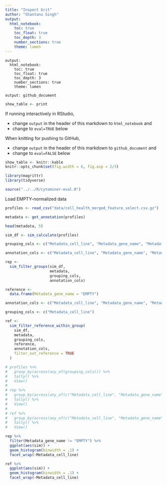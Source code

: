 ```yaml
---
title: "Inspect Grit"
author: "Shantanu Singh"
output: 
  html_notebook:
    toc: true
    toc_float: true
    toc_depth: 3
    number_sections: true
    theme: lumen
---
```


```
output: 
  html_notebook:
    toc: true
    toc_float: true
    toc_depth: 3
    number_sections: true
    theme: lumen
```

```
output: github_document
```

```r
show_table <- print
```

If running interactively in RStudio, 

- change `output` in the header of this markdown to `html_notebook` and
- change to `eval=TRUE` below

When knitting for pushing to GitHub,

- change `output` in the header of this markdown to `github_document` and
- change to `eval=FALSE` below

```r
show_table <- knitr::kable
knitr::opts_chunk$set(fig.width = 6, fig.asp = 2/3)
```


```r
library(magrittr)
library(tidyverse)
```


```r
source("../../R/cytominer-eval.R")
```

Load EMPTY-normalized data

```r
profiles <- read_csv("data/cell_health_merged_feature_select.csv.gz")
```


```r
metadata <- get_annotation(profiles)
```


```r
head(metadata, 5)
```


```r
sim_df <- sim_calculate(profiles)
```


```r
grouping_cols <- c("Metadata_cell_line", "Metadata_gene_name", "Metadata_pert_name")

annotation_cols <- c("Metadata_cell_line", "Metadata_gene_name", "Metadata_pert_name")

rep <-
  sim_filter_groups(sim_df,
                    metadata,
                    grouping_cols,
                    annotation_cols)
```


```r
reference <- 
  data.frame(Metadata_gene_name = "EMPTY")

annotation_cols <- c("Metadata_cell_line", "Metadata_gene_name", "Metadata_pert_name")

grouping_cols <- c("Metadata_cell_line")

ref <-
  sim_filter_reference_within_group(
    sim_df,
    metadata,
    grouping_cols,
    reference,
    annotation_cols,
    filter_out_reference = TRUE
  )
```


```r
# profiles %>% 
#   group_by(across(any_of(grouping_cols))) %>%
#   tally() %>%
#   View()
# 
# rep %>% 
#   group_by(across(any_of(c("Metadata_cell_line", "Metadata_gene_name", "Metadata_pert_name")))) %>%
#   tally() %>%
#   View()
# 
# ref %>% 
#   group_by(across(any_of(c("Metadata_cell_line", "Metadata_gene_name", "Metadata_pert_name")))) %>%
#   tally() %>%
#   View()
```


```r
rep %>%
  filter(Metadata_gene_name != "EMPTY") %>%
  ggplot(aes(sim)) + 
  geom_histogram(binwidth = .1) + 
  facet_wrap(~Metadata_cell_line)
```

```r
ref %>%
  ggplot(aes(sim)) + 
  geom_histogram(binwidth = .1) + 
  facet_wrap(~Metadata_cell_line)
```

